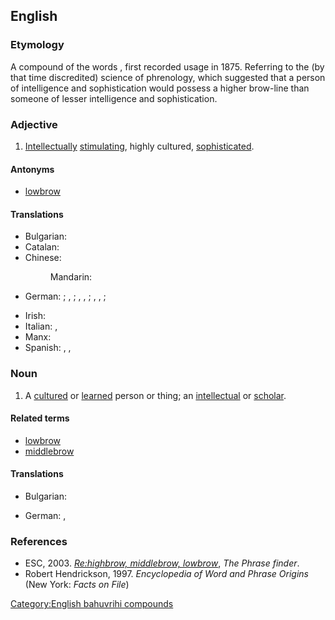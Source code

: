 ==English==

===Etymology===
A compound of the words {{compound|en|high|brow}}, first recorded usage in 1875. Referring to the (by that time discredited) science of phrenology, which suggested that a person of intelligence and sophistication would possess a higher brow-line than someone of lesser intelligence and sophistication.

===Adjective===
{{wikipedia}}
{{en-adj|?}}

# [[intellectually|Intellectually]] [[stimulating]], highly cultured, [[sophisticated]].

====Antonyms====
* [[lowbrow]]

====Translations====
{{trans-top|highly cultured}}
* Bulgarian: {{t|bg|интелектуален}}
* Catalan: {{t+|ca|intel·lectual}}
* Chinese:
*: Mandarin: {{t+|cmn|阳春白雪}}
* German: {{q|of a person or thing; positive}} {{t+|de|intellektuell}}; {{q|of a person or thing; more negative}} {{t+|de|hochintellektuell}}, {{t+|de|vergeistigt}}; {{q|of a thing also; positive}} {{t+|de|anspruchsvoll}}, {{t+|de|geistreich}}, {{t+|de|geistvoll}}; {{q|of a thing also; more negative}} {{t+|de|hochgeistig}}, {{t+|de|hochgestochen}}, {{t+|de|hochtrabend}}; {{q|negative of a person, in particular German context}} {{t+|de|bildungsbürgerlich}}
{{trans-mid}}
* Irish: {{t|ga|ardnósach}}
* Italian: {{t+|it|intellettuale}}, {{qualifier|pejorative}} {{t|it|intellettualoide}}
* Manx: {{t|gv|ard-inçhynagh}}
* Spanish: {{t+|es|intelectual}}, {{t+|es|cultivado}}, {{t|es|élite}}
{{trans-bottom}}

===Noun===
{{en-noun}}

# A [[cultured]] or [[learned]] person or thing; an [[intellectual]] or [[scholar]].

====Related terms====
* [[lowbrow]]
* [[middlebrow]]

====Translations====
{{trans-top|Intellectual}}
* Bulgarian: {{t|bg|интелектуалец|f}}
{{trans-mid}}
* German: {{t+|de|Intellektueller|m}}, {{t+|de|Intellektuelle|f}}
{{trans-bottom}}

===References===
* ESC, 2003. ''[http://www.phrases.org.uk/bulletin_board/21/messages/72.html Re:highbrow, middlebrow, lowbrow]'', ''The Phrase finder''.
* Robert Hendrickson, 1997. ''Encyclopedia of Word and Phrase Origins'' (New York: ''Facts on File'')

[[Category:English bahuvrihi compounds]]